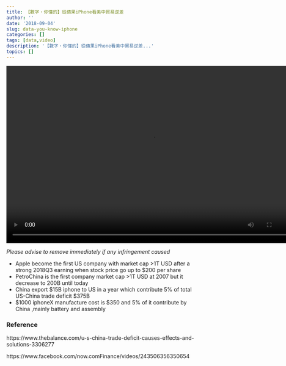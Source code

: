```yaml
---
title: 【數字‧你懂的】從蘋果iPhone看美中貿易逆差
author: ''
date: '2018-09-04'
slug: data-you-know-iphone
categories: []
tags: [data,video]
description: '【數字‧你懂的】從蘋果iPhone看美中貿易逆差...' 
topics: []
---
```



<video width="760" height="465" controls>
  <source src="/img/data_you_know_gc_us_trade.mp4" type="video/mp4">
</video>
*Please advise to remove immediately if any infringement caused*

- Apple become the first US company with market cap >1T USD after a strong 2018Q3 earning when stock price go up to $200 per share
- PetroChina is the first company market cap >1T USD at 2007 but it decrease to 200B until today
- China export $15B iphone to US in a year which contribute 5% of total US-China trade deficit $375B
- $1000 iphoneX manufacture cost is $350 and 5% of it contribute by China ,mainly battery and assembly



### Reference

https://www.thebalance.com/u-s-china-trade-deficit-causes-effects-and-solutions-3306277

https://www.facebook.com/now.comFinance/videos/243506356350654





